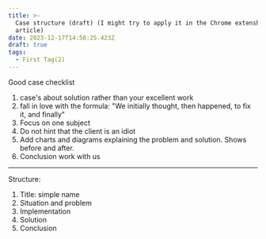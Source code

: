 ```yaml
---
title: >-
  Case structure (draft) (I might try to apply it in the Chrome extenshion
  article)
date: 2023-12-17T14:58:25.423Z
draft: true
tags:
  - First Tag(2)
---
```


Good case checklist

1. case's about solution rather than your excellent work
2. fall in love with the formula: "We initially thought, then happened, to fix it, and finally"
3. Focus on one subject
4. Do not hint that the client is an idiot
5. Add charts and diagrams explaining the problem and solution. Shows before and after.
6. Conclusion work with us

***

Structure:

1. Title: simple name
2. Situation and problem
3. Implementation
4. Solution
5. Conclusion

